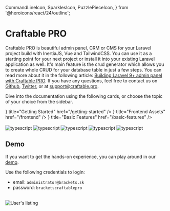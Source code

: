   CommandLineIcon,
  SparklesIcon,
  PuzzlePieceIcon,
} from '@heroicons/react/24/outline';

# Craftable PRO

Craftable PRO is beautiful admin panel, CRM or CMS for your Laravel project build with InertiaJS, Vue and TailwindCSS.
You can use it as a starting point for your next project or install it into your existing Laravel application as well.
It's main feature is the crud generator which allows you to create whole CRUD for your database table in just a few steps.
You can read more about it in the following article: [Building Laravel 9+ admin panel with Craftable PRO](https://blog.meetbrackets.com/building-laravel-9-admin-panel-with-craftable-pro-f4d7a60594db).
If you have any questions, feel free to contact us on [Github](https://github.com/BRACKETS-by-TRIAD/craftable-pro-docs), [Twitter](https://twitter.com/craftable_pro), or at [support@craftable.pro](malto:support@craftable.pro).

Dive into the documentation using the following cards, or choose the topic of your choice from the sidebar.

<Cards>
  <Card icon={<CommandLineIcon />} title="Getting Started" href="/getting-started" />
  <Card icon={<SparklesIcon />} title="Frontend Assets" href="/frontend" />
  <Card icon={<PuzzlePieceIcon />} title="Basic Features" href="/basic-features" />
</Cards>

<br />
<br />
<div className="flex items-center justify-evenly gap-x-4">
  <Image alt="typescript" src="/images/vuejs.svg" width={80} height={80} short />
  <Image alt="typescript" src="/images/laravel.svg" width={75} height={75} short />
  <Image alt="typescript" src="/images/typescript.svg" width={70} height={70} short />
  <Image alt="typescript" src="/images/inertia.svg" width={85} height={85} short />
  <Image alt="typescript" src="/images/tailwindcss.svg" width={80} height={80} short />
</div>

## Demo

If you want to get the hands-on experience, you can play around in our [demo](https://demo.craftable.pro/).

Use the following credentials to login:

- email: `administrator@brackets.sk`
- password: `bracketscraftablepro`

<br />
<Image alt="User's listing" src="/images/demo.png" />

